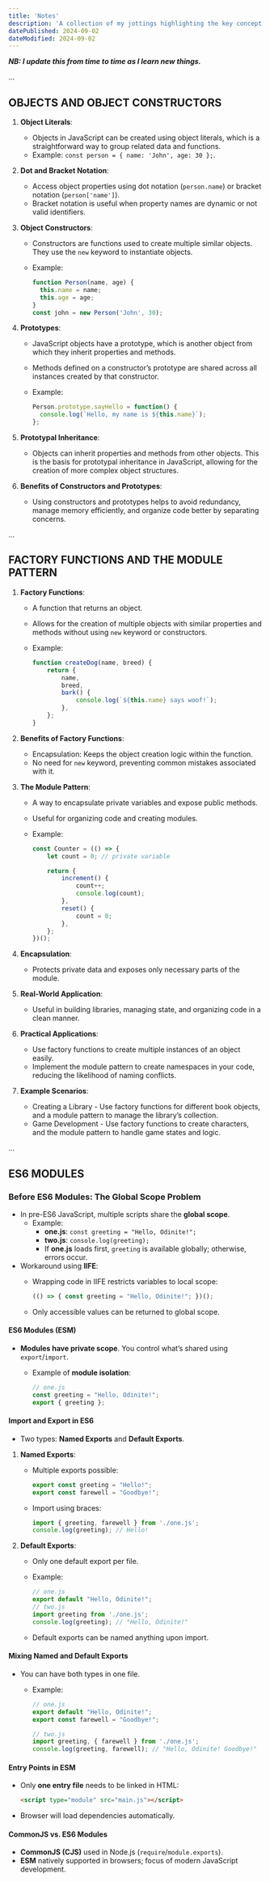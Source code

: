 ```yaml
---
title: 'Notes'
description: 'A collection of my jottings highlighting the key concept of various topics in JavaScript.'
datePublished: 2024-09-02
dateModified: 2024-09-02
---
```



***NB: I update this from time to time as I learn new things.***

...

## OBJECTS AND OBJECT CONSTRUCTORS

1. **Object Literals**:
   - Objects in JavaScript can be created using object literals, which is a straightforward way to group related data and functions.
   - Example: `const person = { name: 'John', age: 30 };`.

2. **Dot and Bracket Notation**:
   - Access object properties using dot notation (`person.name`) or bracket notation (`person['name']`).
   - Bracket notation is useful when property names are dynamic or not valid identifiers.

3. **Object Constructors**:
   - Constructors are functions used to create multiple similar objects. They use the `new` keyword to instantiate objects.
   - Example:

     ```javascript
     function Person(name, age) {
       this.name = name;
       this.age = age;
     }
     const john = new Person('John', 30);
     ```

4. **Prototypes**:
   - JavaScript objects have a prototype, which is another object from which they inherit properties and methods.
   - Methods defined on a constructor’s prototype are shared across all instances created by that constructor.
   - Example:

     ```javascript
     Person.prototype.sayHello = function() {
       console.log(`Hello, my name is ${this.name}`);
     };
     ```

5. **Prototypal Inheritance**:
   - Objects can inherit properties and methods from other objects. This is the basis for prototypal inheritance in JavaScript, allowing for the creation of more complex object structures.

6. **Benefits of Constructors and Prototypes**:
   - Using constructors and prototypes helps to avoid redundancy, manage memory efficiently, and organize code better by separating concerns.

...

## FACTORY FUNCTIONS AND THE MODULE PATTERN

1. **Factory Functions**:
   - A function that returns an object.
   - Allows for the creation of multiple objects with similar properties and methods without using `new` keyword or constructors.
   - Example:

     ```javascript
     function createDog(name, breed) {
         return {
             name,
             breed,
             bark() {
                 console.log(`${this.name} says woof!`);
             },
         };
     }
     ```

2. **Benefits of Factory Functions**:
   - Encapsulation: Keeps the object creation logic within the function.
   - No need for `new` keyword, preventing common mistakes associated with it.

3. **The Module Pattern**:
   - A way to encapsulate private variables and expose public methods.
   - Useful for organizing code and creating modules.
   - Example:

     ```javascript
     const Counter = (() => {
         let count = 0; // private variable

         return {
             increment() {
                 count++;
                 console.log(count);
             },
             reset() {
                 count = 0;
             },
         };
     })();
     ```

4. **Encapsulation**:
   - Protects private data and exposes only necessary parts of the module.

5. **Real-World Application**:
   - Useful in building libraries, managing state, and organizing code in a clean manner.

6. **Practical Applications**:
   - Use factory functions to create multiple instances of an object easily.
   - Implement the module pattern to create namespaces in your code, reducing the likelihood of naming conflicts.

7. **Example Scenarios**:
   - Creating a Library - Use factory functions for different book objects, and a module pattern to manage the library’s collection.
   - Game Development - Use factory functions to create characters, and the module pattern to handle game states and logic.

...

## ES6 MODULES

### **Before ES6 Modules: The Global Scope Problem**

- In pre-ES6 JavaScript, multiple scripts share the **global scope**.
  - Example:
    - **one.js**: `const greeting = "Hello, Odinite!";`
    - **two.js**: `console.log(greeting);`
    - If **one.js** loads first, `greeting` is available globally; otherwise, errors occur.
- Workaround using **IIFE**:
  - Wrapping code in IIFE restricts variables to local scope:

    ```javascript
    (() => { const greeting = "Hello, Odinite!"; })();
    ```

  - Only accessible values can be returned to global scope.

#### **ES6 Modules (ESM)**

- **Modules have private scope**. You control what’s shared using `export`/`import`.
  - Example of **module isolation**:

    ```javascript
    // one.js
    const greeting = "Hello, Odinite!";
    export { greeting };
    ```

#### **Import and Export in ES6**

- Two types: **Named Exports** and **Default Exports**.
  
1. **Named Exports**:
   - Multiple exports possible:

     ```javascript
     export const greeting = "Hello!";
     export const farewell = "Goodbye!";
     ```

   - Import using braces:

     ```javascript
     import { greeting, farewell } from './one.js';
     console.log(greeting); // Hello!
     ```

2. **Default Exports**:
   - Only one default export per file.
   - Example:

     ```javascript
     // one.js
     export default "Hello, Odinite!";
     // two.js
     import greeting from './one.js';
     console.log(greeting); // "Hello, Odinite!"
     ```

   - Default exports can be named anything upon import.

#### **Mixing Named and Default Exports**

- You can have both types in one file.
  - Example:

    ```javascript
    // one.js
    export default "Hello, Odinite!";
    export const farewell = "Goodbye!";
    
    // two.js
    import greeting, { farewell } from './one.js';
    console.log(greeting, farewell); // "Hello, Odinite! Goodbye!"
    ```

#### **Entry Points in ESM**

- Only **one entry file** needs to be linked in HTML:

  ```html
  <script type="module" src="main.js"></script>
  ```

- Browser will load dependencies automatically.

#### **CommonJS vs. ES6 Modules**

- **CommonJS (CJS)** used in Node.js (`require`/`module.exports`).
- **ESM** natively supported in browsers; focus of modern JavaScript development.
